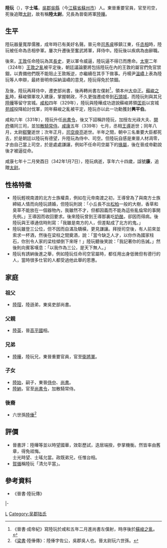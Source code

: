 '''陸玩'''（{{bd|278年||342年|1月7日|catIdx=L}}），字'''士瑤'''，[[吳郡|吳郡]][[吳縣|吳縣]]（今[[江蘇省|江蘇省]][[蘇州市|蘇州市]]）人。東晉重要官員，官至司空，死後追贈[[太尉|太尉]]，故有稱'''陸太尉'''。兄長為晉衛將軍[[陸曄|陸曄]]。

== 生平 ==
陸玩器量寬厚儒雅，成年時已有美好名聲。晉元帝[[司馬睿|司馬睿]]移鎮江東，任[[丞相|丞相]]時，陸玩被任命為丞相參軍。屢次升遷後至奮武將軍，拜侍中。陸玩後以疾病為由辭職。

後來，[[王敦|王敦]]任命陸玩為其[[長史|長史]]，更以軍令威逼，陸玩逼不得已而應命。[[太寧_(晉)|太寧]]二年（324年）[[王敦之亂|王敦之亂]]被平定後，朝廷議論要將包括陸玩在內的王敦的屬官們免官禁錮，以責備他們既不能阻止王敦叛逆，亦繼續在其手下做事。丹楊尹[[溫嶠|溫嶠]]上表為陸玩等人申辯，最終晉明帝採納溫嶠的意見，陸玩得免於禁錮。

及後，陸玩再拜侍中，遷吏部尚書，後再轉尚書左僕射<ref>《晉書·成帝紀》寫陸玩於咸和五年二月進尚書左僕射，時序後於[[蘇峻之亂|蘇峻之亂]]。</ref>，領本州[[九品中正制|大中正]]。[[蘇峻之亂|蘇峻之亂]]時，蘇峻領軍攻入建康，掌握朝政，不久更強遷成帝到[[石頭城|石頭城]]，而陸玩則與其兄[[陸曄|陸曄]]等留守宮城。[[咸和_(东晋)|咸和]]四年（329年），陸玩與陸曄成功遊說蘇峻將領[[匡術|匡術]]以宮城[[苑城|苑城]]投降給討伐軍，同年蘇峻之亂被平定，陸玩亦以此一功勳獲封'''興平伯'''。

咸和六年（331年），陸玩升任[[尚書令|尚書令]]，後又下詔稱許陸玩，加授左光祿大夫、[[開府|開府]]儀同三司，並加[[散騎常侍|散騎常侍]]。[[咸康_(晉)|咸康]]五年（339年）七月，丞相[[王導|王導]]逝世；同年八月，太尉[[郗鑒|郗鑒]]逝世；次年正月，[[司空|司空]][[庾亮|庾亮]]逝世。半年之間，朝中三名重要大臣都死去，於是朝廷以陸玩有德望，升陸玩為侍中、司空。但陸玩自感是東晉人材凋零，才由自己當上司空，於是處處謙讓，例如不任命司空屬下的[[掾|掾]][[屬|屬]]，後在晉成帝勸說後才被逼從命。

咸康七年十二月癸酉日（342年1月7日），陸玩病逝，享年六十四歲，諡號'''康'''，追贈[[太尉|太尉]]。

== 性格特徵 ==
*陸玩輕視南渡的北方士族權貴，例如在元帝南渡之初，王導曾為了與南方士族締結人情而向陸玩請婚，但陸玩則說：「小丘長不出[[松|松]][[柏|柏]]一般的大樹，香草和臭草不能放在一個器物內，我雖然不才，但都因義而不能為這些亂倫常的事開先例。」王導因而收回要求。後來陸玩曾到王導那裏吃[[奶酪|奶酪]]，卻因而得病。後陸玩與王導通信時則寫：「我雖是南方的人，但差點成了北方的鬼。」
*陸玩雖登三公位，但不因而自滿及驕橫，更見謙讓。拜授司空後，有人前來並索求一杯酒，然後在梁柱之間奠酒，說：「當今缺乏人才，以你作為國家柱石，你別令人家的梁柱傾倒下來呀！」陸玩聽後笑說：「我記著你的告誡。」然後則向賓客嘆息：「以我作為三公，是天下無人。」
*陸玩有誘納後進之舉，例如陸玩任命司空官屬時，都任用出身低微但有德行的人，當時很多仕官的人都受過他此舉的恩惠。

== 家庭 ==
{{main|吴郡陆氏世系图}}
=== 祖父 ===
*[[陸瑁|陸瑁]]，陸遜弟，東吳吏部尚書。

=== 父親 ===
*[[陸英_(西晉)|陸英]]，晉[[高平國|高平國]]相。

=== 兄弟 ===
*[[陸曄|陸曄]]，陸玩兄，東晉重要官員，官至[[衛將軍|衛將軍]]。

=== 子女 ===
*[[陸始|陸始]]，嗣子，東晉[[侍中|侍中]]、[[尚書|尚書]]。
*[[陸納|陸納]]，官至[[尚書令|尚書令]]，加散騎常侍。

===後裔===
*六世孫[[陸倕|陸倕]]<ref>《[[梁書|梁書]]·陸倕傳》：陸倕字佐公，吳郡吳人也。晉太尉玩六世孫。</ref>

== 評價 ==
*晉書評：陸曄等並以時望國華，效彰歷試，迭居端揆，參掌機衡。然皆率由舊章，得免祗悔。<br/>士光時望、士瑤允當。政既弟兄，任惟台相。
*[[賀循|賀循]]稱陸玩「清允平當」。

== 參考資料 ==
*《晉書·陸玩傳》
{{reflist}}
{{start box}}
{{s-gov}}
|-
{{s-before|[[庾亮|庾亮]]}}
{{s-title|[[東晉|東晉]][[司空|司空]]|340年－341年}}
{{s-vacant||next=[[車灌|車灌]]（兼任）<br>[[劉道憐|劉道憐]]}}
{{end box}}
[[Category:東晉司空|L]]
[[Category:吴郡陆氏|Category:吴郡陆氏]]